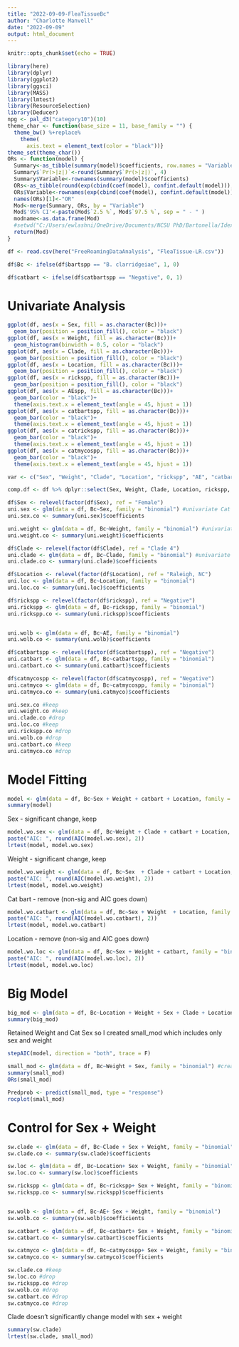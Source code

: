 ```yaml
---
title: "2022-09-09-FleaTissueBc"
author: "Charlotte Manvell"
date: "2022-09-09"
output: html_document
---
```


```r
knitr::opts_chunk$set(echo = TRUE)
```

```r
library(here)
library(dplyr)
library(ggplot2)
library(ggsci)
library(MASS)
library(lmtest)
library(ResourceSelection)
library(Deducer)
npg <- pal_d3("category10")(10)
theme_char <- function(base_size = 11, base_family = "") {
  theme_bw() %+replace%
    theme(
      axis.text = element_text(color = "black"))}
theme_set(theme_char())
ORs <- function(model) {
  Summary<-as_tibble(summary(model)$coefficients, row.names = "Variable")
  Summary$`Pr(>|z|)`<-round(Summary$`Pr(>|z|)`, 4)
  Summary$Variable<-rownames(summary(model)$coefficients)
  ORs<-as_tibble(round(exp(cbind(coef(model), confint.default(model))), digits = 2))
  ORs$Variable<-rownames(exp(cbind(coef(model), confint.default(model))))
  names(ORs)[1]<-"OR"
  Mod<-merge(Summary, ORs, by = "Variable")
  Mod$'95% CI'<-paste(Mod$`2.5 %`, Mod$`97.5 %`, sep = " - " )
  modname<-as.data.frame(Mod)
  #setwd("C:/Users/ewlashni/OneDrive/Documents/NCSU PhD/Bartonella/Idexx ELISA project/model ORs")
  return(Mod)
}
```

```r
df <- read.csv(here("FreeRoamingDataAnalysis", "FleaTissue-LR.csv"))

df$Bc <- ifelse(df$bartspp == "B. clarridgeiae", 1, 0)

df$catbart <- ifelse(df$catbartspp == "Negative", 0, 1)
```



# Univariate Analysis

```r
ggplot(df, aes(x = Sex, fill = as.character(Bc)))+
  geom_bar(position = position_fill(), color = "black")
ggplot(df, aes(x = Weight, fill = as.character(Bc)))+
  geom_histogram(binwidth = 0.5, color = "black")
ggplot(df, aes(x = Clade, fill = as.character(Bc)))+
  geom_bar(position = position_fill(), color = "black")
ggplot(df, aes(x = Location, fill = as.character(Bc)))+
  geom_bar(position = position_fill(), color = "black")
ggplot(df, aes(x = rickspp, fill = as.character(Bc)))+
  geom_bar(position = position_fill(), color = "black")
ggplot(df, aes(x = AEspp, fill = as.character(Bc)))+
  geom_bar(color = "black")+
  theme(axis.text.x = element_text(angle = 45, hjust = 1))
ggplot(df, aes(x = catbartspp, fill = as.character(Bc)))+
  geom_bar(color = "black")+
  theme(axis.text.x = element_text(angle = 45, hjust = 1))
ggplot(df, aes(x = catrickspp, fill = as.character(Bc)))+
  geom_bar(color = "black")+
  theme(axis.text.x = element_text(angle = 45, hjust = 1))
ggplot(df, aes(x = catmycospp, fill = as.character(Bc)))+
  geom_bar(color = "black")+
  theme(axis.text.x = element_text(angle = 45, hjust = 1))
```


```r
var <- c("Sex", "Weight", "Clade", "Location", "rickspp", "AE", "catbart", "catmycospp")

comp.df <- df %>% dplyr::select(Sex, Weight, Clade, Location, rickspp, AE, catbart, catmycospp)
```


```r
df$Sex <- relevel(factor(df$Sex), ref = "Female")
uni.sex <- glm(data = df, Bc~Sex, family = "binomial") #univariate Cat Sex
uni.sex.co <- summary(uni.sex)$coefficients

uni.weight <- glm(data = df, Bc~Weight, family = "binomial") #univariate Cat Weight
uni.weight.co <- summary(uni.weight)$coefficients

df$Clade <- relevel(factor(df$Clade), ref = "Clade 4")
uni.clade <- glm(data = df, Bc~Clade, family = "binomial") #univariate flea clade
uni.clade.co <- summary(uni.clade)$coefficients

df$Location <- relevel(factor(df$Location), ref = "Raleigh, NC")
uni.loc <- glm(data = df, Bc~Location, family = "binomial")
uni.loc.co <- summary(uni.loc)$coefficients

df$rickspp <- relevel(factor(df$rickspp), ref = "Negative")
uni.rickspp <- glm(data = df, Bc~rickspp, family = "binomial")
uni.rickspp.co <- summary(uni.rickspp)$coefficients


uni.wolb <- glm(data = df, Bc~AE, family = "binomial")
uni.wolb.co <- summary(uni.wolb)$coefficients

df$catbartspp <- relevel(factor(df$catbartspp), ref = "Negative")
uni.catbart <- glm(data = df, Bc~catbartspp, family = "binomial")
uni.catbart.co <- summary(uni.catbart)$coefficients

df$catmycospp <- relevel(factor(df$catmycospp), ref = "Negative")
uni.catmyco <- glm(data = df, Bc~catmycospp, family = "binomial")
uni.catmyco.co <- summary(uni.catmyco)$coefficients

uni.sex.co #keep
uni.weight.co #keep
uni.clade.co #drop
uni.loc.co #keep
uni.rickspp.co #drop
uni.wolb.co #drop
uni.catbart.co #keep
uni.catmyco.co #drop
```

# Model Fitting

```r
model <- glm(data = df, Bc~Sex + Weight + catbart + Location, family = "binomial")
summary(model)
```

Sex - significant change, keep
```r
model.wo.sex <- glm(data = df, Bc~Weight + Clade + catbart + Location, family = "binomial")
paste("AIC: ", round(AIC(model.wo.sex), 2))
lrtest(model, model.wo.sex)
```

Weight - significant change, keep
```r
model.wo.weight <- glm(data = df, Bc~Sex  + Clade + catbart + Location, family = "binomial")
paste("AIC: ", round(AIC(model.wo.weight), 2))
lrtest(model, model.wo.weight)
```

Cat bart - remove (non-sig and AIC goes down)
```r
model.wo.catbart <- glm(data = df, Bc~Sex + Weight  + Location, family = "binomial")
paste("AIC: ", round(AIC(model.wo.catbart), 2))
lrtest(model, model.wo.catbart)
```

Location - remove (non-sig and AIC goes down)
```r
model.wo.loc <- glm(data = df, Bc~Sex + Weight + catbart, family = "binomial")
paste("AIC: ", round(AIC(model.wo.loc), 2))
lrtest(model, model.wo.loc)
```



# Big Model

```r
big_mod <- glm(data = df, Bc~Location + Weight + Sex + Clade + Location + rickspp + AE + catbart + catmycospp, family = "binomial") #create model with all variables to run stepAIC() on
summary(big_mod)
```

Retained Weight and Cat Sex so I created small_mod which includes only sex and weight

```r
stepAIC(model, direction = "both", trace = F)
```

```r
small_mod <- glm(data = df, Bc~Weight + Sex, family = "binomial") #create model with stepAIC selected variables
summary(small_mod)
ORs(small_mod)
```

```r
Predprob <- predict(small_mod, type = "response")
rocplot(small_mod)
```

# Control for Sex + Weight

```r
sw.clade <- glm(data = df, Bc~Clade + Sex + Weight, family = "binomial") #univariate flea clade
sw.clade.co <- summary(sw.clade)$coefficients

sw.loc <- glm(data = df, Bc~Location+ Sex + Weight, family = "binomial")
sw.loc.co <- summary(sw.loc)$coefficients

sw.rickspp <- glm(data = df, Bc~rickspp+ Sex + Weight, family = "binomial")
sw.rickspp.co <- summary(sw.rickspp)$coefficients


sw.wolb <- glm(data = df, Bc~AE+ Sex + Weight, family = "binomial")
sw.wolb.co <- summary(sw.wolb)$coefficients

sw.catbart <- glm(data = df, Bc~catbart+ Sex + Weight, family = "binomial")
sw.catbart.co <- summary(sw.catbart)$coefficients

sw.catmyco <- glm(data = df, Bc~catmycospp+ Sex + Weight, family = "binomial")
sw.catmyco.co <- summary(sw.catmyco)$coefficients

sw.clade.co #keep
sw.loc.co #drop
sw.rickspp.co #drop
sw.wolb.co #drop
sw.catbart.co #drop
sw.catmyco.co #drop
```


Clade doesn't significantly change model with sex + weight
```r
summary(sw.clade)
lrtest(sw.clade, small_mod)
```



